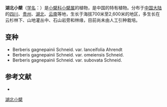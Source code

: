 {{Speciesbox
| name = 湖北小檗
| status = 
| status_system = 
| image = Berberis-gagnepainii.JPG
| genus = Berberis
| species = gagnepainii
| authority = Schneid.
| subdivision_ranks =[[变种|变种]]
| subdivision =
* 湖北小檗 ''B. g.'' var. ''gagnepainii''
* [[眉山小檗|眉山小檗]] ''B. g.'' var. ''omeiensis''
}}

'''湖北小檗'''（[[学名|学名]]：{{lang|la|''Berberis gagnepainii''}}）是[[小檗科|小檗科]][[小檗属|小檗属]]的植物，是中国的特有植物。分布于[[中国大陆|中国大陆]]的[[四川|四川]]、[[贵州|贵州]]、[[湖北|湖北]]、[[云南|云南]]等地，生长于海拔700米至2,600米的地区，多生长在云杉林下、山地灌丛中、石山岩旁和林缘，目前尚未由人工引种栽培。

== 变种 ==
* Berberis gagnepainii Schneid. var. lanceifolia Ahrendt
* Berberis gagnepainii Schneid. var. omeiensis Schneid.
* Berberis gagnepainii Schneid. var. subovata Schneid.

== 参考文献 ==
<div class="references-small">
* {{cite web| url =http://www.bioinfo.cn/db05/KmzwSpecies.php?action=view&id=380| title =湖北小檗（原变种）| work =《中国高等植物数据库全库》| publisher =中国科学院微生物研究所| author =昆明植物研究所| accessdate =2009-02-21| deadurl =yes| archiveurl =https://web.archive.org/web/20160305002843/http://www.bioinfo.cn/db05/KmzwSpecies.php?action=view&id=380| archivedate =2016-03-05}}
</div>
{{Taxonbar|from=Q1491122}}

[[Category:小檗属|湖北小檗]]


{{植物小作品}}